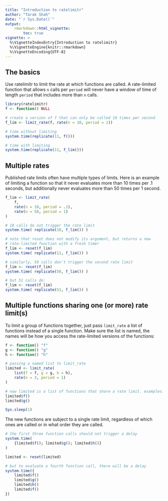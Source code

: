 ---
title: "Introduction to ratelimitr"
author: "Tarak Shah"
date: "`r Sys.Date()`"
output: 
    rmarkdown::html_vignette:
        toc: true
vignette: >
  %\VignetteIndexEntry{Introduction to ratelimitr}
  %\VignetteEngine{knitr::rmarkdown}
  %\VignetteEncoding{UTF-8}
---

## The basics

Use ratelimitr to limit the rate at which functions are called. A rate-limited function that allows `n` calls per `period` will never have a window of time of length `period` that includes more than `n` calls. 

```{r ex1}
library(ratelimitr)
f <- function() NULL

# create a version of f that can only be called 10 times per second
f_lim <- limit_rate(f, rate(n = 10, period = 1))

# time without limiting
system.time(replicate(11, f()))

# time with limiting
system.time(replicate(11, f_lim()))
```

## Multiple rates

Published rate limits often have multiple types of limits. Here is an example of limiting a function so that it never evaluates more than 10 times per .1 seconds, but additionally never evaluates more than 50 times per 1 second. 

```{r ex2}
f_lim <- limit_rate(
    f, 
    rate(n = 10, period = .1), 
    rate(n = 50, period = 1)
)

# 10 calls do not trigger the rate limit
system.time( replicate(10, f_lim()) )

# note that reset does not modify its argument, but returns a new
# rate-limited function with a fresh timer
f_lim <- reset(f_lim)
system.time( replicate(11, f_lim()) )

# similarly, 50 calls don't trigger the second rate limit
f_lim <- reset(f_lim)
system.time( replicate(50, f_lim()) )

# but 51 calls do:
f_lim <- reset(f_lim)
system.time( replicate(51, f_lim()) )
```

## Multiple functions sharing one (or more) rate limit(s)

To limit a group of functions together, just pass `limit_rate` a list of functions instead of a single function. Make sure the list is named, the names will be how you access the rate-limited versions of the functions:

```{r multi-fun-ex}
f <- function() "f"
g <- function() "g"
h <- function() "h"

# passing a named list to limit_rate
limited <- limit_rate(
    list(f = f, g = g, h = h), 
    rate(n = 3, period = 1)
)

# now limited is a list of functions that share a rate limit. examples:
limited$f()
limited$g()
```

```{r echo = FALSE}
Sys.sleep(1)
```

The new functions are subject to a single rate limit, regardless of which ones are called or in what order they are called.

```{r multi-fun-ex2}
# the first three function calls should not trigger a delay
system.time(
    {limited$f(); limited$g(); limited$h()}
)

limited <- reset(limited)

# but to evaluate a fourth function call, there will be a delay
system.time({
    limited$f()
    limited$g() 
    limited$h() 
    limited$f()
})
```
